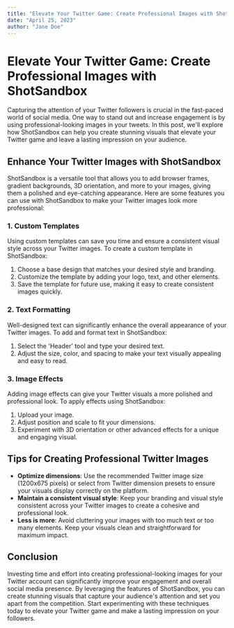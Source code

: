 ```yaml
---
title: "Elevate Your Twitter Game: Create Professional Images with ShotSandbox"
date: "April 25, 2023"
author: "Jane Doe"
---
```


# Elevate Your Twitter Game: Create Professional Images with ShotSandbox

Capturing the attention of your Twitter followers is crucial in the fast-paced world of social media. One way to stand out and increase engagement is by using professional-looking images in your tweets. In this post, we'll explore how ShotSandbox can help you create stunning visuals that elevate your Twitter game and leave a lasting impression on your audience.

## Enhance Your Twitter Images with ShotSandbox

ShotSandbox is a versatile tool that allows you to add browser frames, gradient backgrounds, 3D orientation, and more to your images, giving them a polished and eye-catching appearance. Here are some features you can use with ShotSandbox to make your Twitter images look more professional:

### 1. Custom Templates

Using custom templates can save you time and ensure a consistent visual style across your Twitter images. To create a custom template in ShotSandbox:

1. Choose a base design that matches your desired style and branding.
2. Customize the template by adding your logo, text, and other elements.
3. Save the template for future use, making it easy to create consistent images quickly.

### 2. Text Formatting

Well-designed text can significantly enhance the overall appearance of your Twitter images. To add and format text in ShotSandbox:

1. Select the 'Header' tool and type your desired text.
2. Adjust the size, color, and spacing to make your text visually appealing and easy to read.

### 3. Image Effects

Adding image effects can give your Twitter visuals a more polished and professional look. To apply effects using ShotSandbox:

1. Upload your image.
2. Adjust position and scale to fit your dimensions.
3. Experiment with 3D orientation or other advanced effects for a unique and engaging visual.

## Tips for Creating Professional Twitter Images

- **Optimize dimensions**: Use the recommended Twitter image size (1200x675 pixels) or select from Twitter dimension presets to ensure your visuals display correctly on the platform.
- **Maintain a consistent visual style**: Keep your branding and visual style consistent across your Twitter images to create a cohesive and professional look.
- **Less is more**: Avoid cluttering your images with too much text or too many elements. Keep your visuals clean and straightforward for maximum impact.

## Conclusion

Investing time and effort into creating professional-looking images for your Twitter account can significantly improve your engagement and overall social media presence. By leveraging the features of ShotSandbox, you can create stunning visuals that capture your audience's attention and set you apart from the competition. Start experimenting with these techniques today to elevate your Twitter game and make a lasting impression on your followers.
